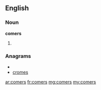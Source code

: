 ==English==

===Noun===
'''comers'''

#{{plural of|[[comer]]}}

===Anagrams===
* {{alphagram|cemors}}
* [[cromes#English|cromes]]

[[ar:comers]]
[[fr:comers]]
[[mg:comers]]
[[my:comers]]